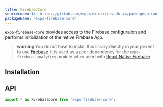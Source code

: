 ```yaml
---
title: FirebaseCore
sourceCodeUrl: 'https://github.com/expo/expo/tree/sdk-46/packages/expo-firebase-core'
packageName: 'expo-firebase-core'
---
```



`expo-firebase-core` provides access to the Firebase configuration and performs initialization of the native Firebase App.

> **warning** You do not have to install this library directly in your project to use [Firebase](/guides/using-firebase). It is used as a peer dependency for the `expo-firebase-analytics` module when used with [React Native Firebase](/versions/latest/sdk/firebase-analytics/#with-native-firebase-sdk).

<PlatformsSection android emulator ios simulator web />

## Installation

<APIInstallSection />

## API

```js
import * as FirebaseCore from 'expo-firebase-core';
```

<APISection packageName="expo-firebase-core" apiName="FirebaseCore" />
